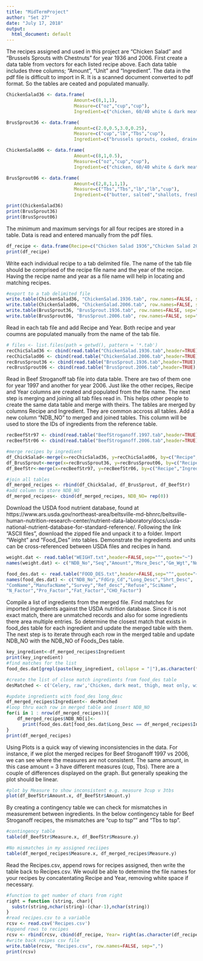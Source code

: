 ```yaml
---
title: "MidTermProject"
author: "Set 27"
date: "July 17, 2018"
output:
  html_document: default
---
```


The recipes assigned and used in this project are "Chicken Salad" and "Brussels Sprouts with Chestnuts" for year 1936 and 2006. First create a data table from vectors for each listed recipe above. Each data table includes three columns; "Amount", "Unit" and "Ingredient". The data in the pdf file is difficult to import in R. It is a scanned document converted to pdf format. So the tables are ceated and populated manually. 
```r
ChickenSalad36 <- data.frame(
                         Amount=c(8,1,1),
                         Measure=c("oz","cup","cup"),
                         Ingredient=c("chicken, 60/40 white & dark meat, frozen, cooked, ready to pull,low sodium, food service", "celery, fresh, diced","mayonnaise"))

BrusSprout36 <- data.frame(
                         Amount=c(2.0,0.5,3.0,0.25),
                         Measure=c("cup","lb","Tbs","cup"),
                         Ingredient=c("brussels sprouts, cooked, drained", "chestnuts, european, cooked","butter, salted", "water, generic"))

ChickenSalad06 <- data.frame(
                         Amount=c(8,1,0.5),
                         Measure=c("oz","cup","cup"),
                         Ingredient=c("chicken, 60/40 white & dark meat, frozen, cooked, ready to pull,low sodium, food service", "celery, fresh, diced","mayonnaise"))

BrusSprout06 <- data.frame(
                         Amount=c(2,8,1,1,1),
                         Measure=c("Tbs","Tbs","lb","lb","cup"),
                         Ingredient=c("butter, salted","shallots, fresh, chopped", "chestnuts, european, raw","brussels sprouts, fresh","water, generic"))

print(ChickenSalad36)
print(BrusSprout36)
print(BrusSprout06)
```
The minimum and maximum servings for all four recipes are stored in a table. Data is read and entered manually from the pdf files.

```r
df_recipe <- data.frame(Recipe=c("Chicken Salad 1936","Chicken Salad 2006","Brussels Sprouts with Chestnuts 1936","Brussels Sprouts with Chestnuts 2006"), MinServings=c(8,4,6,6), MaxServings=c(8,4,6,6))
print(df_recipe)
```
Write each individual recipe to a tab delimited file. The name of the tab file should be comprised of the recipe file name and the year of the recipe. Having the recipe name and year as a file name will help in locating and matching recipes.
```r
#export to a tab delimited file
write.table(ChickenSalad36, "ChickenSalad.1936.tab", row.names=FALSE, sep=" ")
write.table(ChickenSalad06, "ChickenSalad.2006.tab", row.names=FALSE, sep=" ")
write.table(BrusSprout36, "BrusSprout.1936.tab", row.names=FALSE, sep=" ")
write.table(BrusSprout06, "BrusSprout.2006.tab", row.names=FALSE, sep=" ")
```
Read in each tab file and add Recipe and Year. Both recipe and year coumns are populated manually from the name of the tab file.
```r
# files <- list.files(path = getwd(), pattern = '*.tab')
recChicSalad36 <- cbind(read.table("ChickenSalad.1936.tab",header=TRUE), Recipe='ChickenSalad', Year='1936')
recChicSalad06 <- cbind(read.table("ChickenSalad.2006.tab",header=TRUE), Recipe='ChickenSalad', Year='2006')
recBrusSprout36 <- cbind(read.table("BrusSprout.1936.tab",header=TRUE), Recipe='BrusSprout', Year='1936')
recBrusSprout06 <- cbind(read.table("BrusSprout.2006.tab",header=TRUE), Recipe='BrusSprout', Year='2006')
```

Read in Beef Stroganoff tab file into data table. There are two of them one for year 1997 and another for year 2006. Just like the other recipes, Recipe and Year columns are created and populated from the file name. The next step is merging and joining all tab files read in.  This helps other people to create the same data table and merge with theirs. The tables are merged by columns Recipe and Ingredient. They 
are common accross all tables. Add a new column "NDB_NO" to merged and joined tables. This column will be used to store the IDs of ingredients from the reference table.
```r
recBeefStr97 <- cbind(read.table("BeefStroganoff.1997.tab",header=TRUE), Recipe='BeefStroganoff', Year='1997')
recBeefStr06 <- cbind(read.table("BeefStroganoff.2006.tab",header=TRUE), Recipe='BeefStroganoff', Year='2006')

#merge recipes by ingredient
df_ChickSalad<-merge(x=recChicSalad36, y=recChicSalad06, by=c("Recipe","Ingredient"))
df_BrusSprout<-merge(x=recBrusSprout36, y=recBrusSprout06, by=c("Recipe","Ingredient") )
df_BeefStr<-merge(x=recBeefStr97, y=recBeefStr06, by=c("Recipe","Ingredient") )

#join all tables
df_merged_recipes <- rbind(df_ChickSalad, df_BrusSprout, df_BeefStr)
#add column to store NDB_NO 
df_merged_recipes<- cbind(df_merged_recipes, NDB_NO= rep(0)) 
```
Download the USDA food nutrient database, found at https://www.ars.usda.gov/northeast-area/beltsville-md-bhnrc/beltsville-human-nutrition-research-center/nutrient-data-laboratory/docs/usda-national-nutrient-database-for-standard-reference/. Following the link "ASCII files", download the zipped file and unpack it to a folder. Import "Weight" and "Food_Des" into tables. Demonstrate the ingredients and units can be cross-referenced between USDA files and recipes in hand.

```r
weight.dat <- read.table("WEIGHT.txt",header=FALSE,sep="^",quote="~")
names(weight.dat) <- c("NDB_No","Seq","Amount","Msre_Desc","Gm_Wgt","Num_Data_Pts","Std_Dev")

food_des.dat <- read.table("FOOD_DES.txt",header=FALSE,sep="^",quote="~")
names(food_des.dat) <- c("NDB_No","FdGrp_Cd","Long_Desc","Shrt_Desc",
"ComName","ManufacName","Survey","Ref_desc","Refuse","SciName",
"N_Factor","Pro_Factor","Fat_Factor","CHO_Factor")
```
Compile a list of ingredients from the merged file. Find matches for imported ingredients against the USDA nutrition database. Since it is not exact match, there are unmatched records and also for some ingredients there area multiple entries. So determine the closest match that exists in food_des table for each ingredient and update the merged table with them. The next step is to iterate through each row in the merged table and update NDB_NO with the NDB_NO of Foods_Des table.
```r
key_ingredient<-df_merged_recipes$Ingredient
print(key_ingredient)
#find matches for the list 
food_des.dat[grepl(paste(key_ingredient, collapse = "|"),as.character(food_des.dat$Long_Desc),ignore.case = TRUE),3]

#create the list of close match ingredients from food_des table
desMatched <- c('Celery, raw','Chicken, dark meat, thigh, meat only, with added solution, cooked, braised', 'Salad dressing, mayonnaise, regular', 'Butter, salted', 'Beverages, water, tap, municipal', 'Beef, loin, tenderloin roast, boneless, separable lean and fat, trimmed to 0" fat, all grades, raw', 'Butter, salted', 'Mustard, prepared, yellow', 'Cream, sour, cultured','Soup, stock, beef, home-prepared') 

#update ingredients with food_des long_desc
df_merged_recipes$Ingredient<- desMatched
#loop thru each row in merged table and insert NDB_NO
for(i in 1 : nrow(df_merged_recipes)){
    df_merged_recipes$NDB_NO[i]<-
      print(food_des.dat[food_des.dat$Long_Desc == df_merged_recipes$Ingredient[i],1])
}
print(df_merged_recipes)
```
Using Plots is a quick way of viewing inconsistencies in the data. For instance, if we plot the merged recipes for Beef Stroganoff 1997 vs 2006, we can see where the measures are not consistent. The same amount, in this case amount = 3 have different measures (cup, Tbs). There are a couple of differences displayed on the graph. But generally speaking the plot should be linear. 

```r
#plot by Measure to show inconsistent e.g. measure 3cup v 3tbs
plot(df_BeefStr$Amount.x, df_BeefStr$Amount.y)
```

By creating a contingency table we can check for mismatches in measurement between ingredients. In the below contingency table for Beef Stroganoff recipes, the mismatches are "cup to tsp"" and "Tbs to tsp". 
```r
#contingency table
table(df_BeefStr$Measure.x, df_BeefStr$Measure.y)

#No mismatches in my assigned reciipes
table(df_merged_recipes$Measure.x, df_merged_recipes$Measure.y)

```

Read the Recipes.csv, append rows for recipes assigned, then write the table back to Recipes.csv. We would be able to determine the file names for your recipes by concatentating Recipe and Year, removing white space if necessary.

```r
#function to get number of chars from right
right = function (string, char){
  substr(string,nchar(string)-(char-1),nchar(string))
}
#read recipes.csv to a variable
rcsv <- read.csv('Recipes.csv')
#append rows to recipes
rcsv <- rbind(rcsv, cbind(df_recipe, Year= right(as.character(df_recipe$Recipe), 4)))
#write back reipes csv file
write.table(rcsv, "Recipes.csv", row.names=FALSE, sep=",")
print(rcsv)
```
